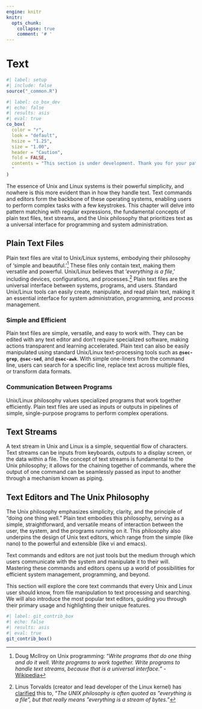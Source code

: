 ```yaml
---
engine: knitr
knitr:
  opts_chunk: 
    collapse: true
    comment: '# '
---
```


# Text {#sec-text .unnumbered}

```r
#| label: setup
#| include: false
source("_common.R")
```

```r
#| label: co_box_dev
#| echo: false
#| results: asis
#| eval: true
co_box(
  color = "r",
  look = "default", 
  hsize = "1.25", 
  size = "1.00", 
  header = "Caution", 
  fold = FALSE,
  contents = "This section is under development. Thank you for your patience.
  "
)
```

The essence of Unix and Linux systems is their powerful simplicity, and nowhere is this more evident than in how they handle text. Text commands and editors form the backbone of these operating systems, enabling users to perform complex tasks with a few keystrokes. This chapter will delve into pattern matching with regular expressions, the fundamental concepts of plain text files, text streams, and the Unix philosophy that prioritizes text as a universal interface for programming and system administration.

## Plain Text Files 

Plain text files are vital to Unix/Linux systems, embodying their philosophy of 'simple and beautiful.'[^mcilroy] These files only contain text, making them versatile and powerful. Unix/Linux believes that '*everything is a file*,' including devices, configurations, and processes.[^file-vs-bits] Plain text files are the universal interface between systems, programs, and users. Standard Unix/Linux tools can easily create, manipulate, and read plain text, making it an essential interface for system administration, programming, and process management.

[^mcilroy]: Doug McIlroy on Unix programming: "*Write programs that do one thing and do it well. Write programs to work together. Write programs to handle text streams, because that is a universal interface.*" - [Wikipedia](https://en.wikipedia.org/wiki/Unix_philosophy#Doug_McIlroy_on_Unix_programming)

[^file-vs-bits]: Linus Torvalds (creator and lead developer of the Linux kernel) has [clarified](https://yarchive.net/comp/linux/everything_is_file.html) this to, "*The UNIX philosophy is often quoted as "everything is a file", but that really means "everything is a stream of bytes.*"

### Simple and Efficient

Plain text files are simple, versatile, and easy to work with. They can be edited with any text editor and don't require specialized software, making actions transparent and learning accelerated. Plain text can also be easily manipulated using standard Unix/Linux text-processing tools such as **<code>@sec-grep</code>**, **<code>@sec-sed</code>**, and **<code>@sec-awk</code>**. With simple one-liners from the command line, users can search for a specific line, replace text across multiple files, or transform data formats.

### Communication Between Programs

Unix/Linux philosophy values specialized programs that work together efficiently. Plain text files are used as inputs or outputs in pipelines of simple, single-purpose programs to perform complex operations.

## Text Streams

A text stream in Unix and Linux is a simple, sequential flow of characters. Text streams can be inputs from keyboards, outputs to a display screen, or the data within a file. The concept of text streams is fundamental to the Unix philosophy; it allows for the chaining together of commands, where the output of one command can be seamlessly passed as input to another through a mechanism known as piping.

## Text Editors and The Unix Philosophy

The Unix philosophy emphasizes simplicity, clarity, and the principle of “doing one thing well.” Plain text embodies this philosophy, serving as a simple, straightforward, and versatile means of interaction between the user, the system, and the programs running on it. This philosophy also underpins the design of Unix text editors, which range from the simple (like nano) to the powerful and extensible (like vi and emacs).

Text commands and editors are not just tools but the medium through which users communicate with the system and manipulate it to their will. Mastering these commands and editors opens up a world of possibilities for efficient system management, programming, and beyond.

This section will explore the core text commands that every Unix and Linux user should know, from file manipulation to text processing and searching. We will also introduce the most popular text editors, guiding you through their primary usage and highlighting their unique features. 


```r
#| label: git_contrib_box
#| echo: false
#| results: asis
#| eval: true
git_contrib_box()
```